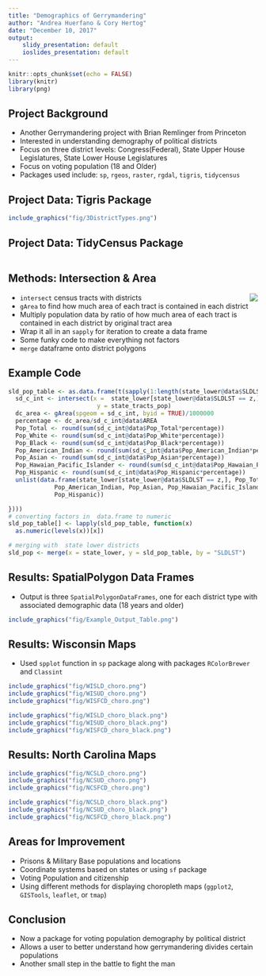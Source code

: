 ```yaml
---
title: "Demographics of Gerrymandering"
author: "Andrea Huerfano & Cory Hertog"
date: "December 10, 2017"
output: 
    slidy_presentation: default
    ioslides_presentation: default 
---
```


```r
knitr::opts_chunk$set(echo = FALSE)
library(knitr)
library(png)
```

## Project Background
- Another Gerrymandering project with Brian Remlinger from Princeton
- Interested in understanding demography of political districts
- Focus on three district levels: Congress(Federal), State Upper House Legislatures, State Lower House Legislatures
- Focus on voting population (18 and Older)
- Packages used include: `sp`, `rgeos`, `raster`, `rgdal`, `tigris`, `tidycensus`


## Project Data: Tigris Package


```r
include_graphics("fig/3DistrictTypes.png")
```

## Project Data: TidyCensus Package

```r

```



## Methods: Intersection & Area
- `intersect` census tracts with districts <img style="float: right;" src="fig/SUD1_wtracts.png">
- `gArea` to find how much area of each tract is contained in each district
- Multiply population data by ratio of how much area of each tract is contained in each district by original tract area 
- Wrap it all in an `sapply` for iteration to create a data frame
- Some funky code to make everything not factors
- `merge` dataframe onto district polygons


## Example Code
```r
sld_pop_table <- as.data.frame(t(sapply(1:length(state_lower@data$SLDLST), function(z) {
  sd_c_int <- intersect(x =  state_lower[state_lower@data$SLDLST == z,],
                         y = state_tracts_pop)
  dc_area <- gArea(spgeom = sd_c_int, byid = TRUE)/1000000
  percentage <- dc_area/sd_c_int@data$AREA
  Pop_Total <- round(sum(sd_c_int@data$Pop_Total*percentage))
  Pop_White <- round(sum(sd_c_int@data$Pop_White*percentage))
  Pop_Black <- round(sum(sd_c_int@data$Pop_Black*percentage))
  Pop_American_Indian <- round(sum(sd_c_int@data$Pop_American_Indian*percentage))
  Pop_Asian <- round(sum(sd_c_int@data$Pop_Asian*percentage))
  Pop_Hawaian_Pacific_Islander <- round(sum(sd_c_int@data$Pop_Hawaian_Pacific_Islander*percentage))
  Pop_Hispanic <- round(sum(sd_c_int@data$Pop_Hispanic*percentage))
  unlist(data.frame(state_lower[state_lower@data$SLDLST == z,], Pop_Total, Pop_White, Pop_Black,
             Pop_American_Indian, Pop_Asian, Pop_Hawaian_Pacific_Islander,
             Pop_Hispanic))

})))
# converting factors in  data.frame to numeric
sld_pop_table[] <- lapply(sld_pop_table, function(x)
  as.numeric(levels(x))[x])

# merging with  state lower districts
sld_pop <- merge(x = state_lower, y = sld_pop_table, by = "SLDLST")
```

## Results: SpatialPolygon Data Frames
- Output is three `SpatialPolygonDataFrames`, one for each district type with associated demographic data (18 years and older)

```r
include_graphics("fig/Example_Output_Table.png")
```


## Results: Wisconsin Maps
- Used `spplot` function in `sp` package along with packages `RColorBrewer` and `Classint`

```r
include_graphics("fig/WISLD_choro.png")
include_graphics("fig/WISUD_choro.png")
include_graphics("fig/WISFCD_choro.png")
```
```r
include_graphics("fig/WISLD_choro_black.png")
include_graphics("fig/WISUD_choro_black.png")
include_graphics("fig/WISFCD_choro_black.png")

```

## Results: North Carolina Maps
```r
include_graphics("fig/NCSLD_choro.png")
include_graphics("fig/NCSUD_choro.png")
include_graphics("fig/NCSFCD_choro.png")
```

```r
include_graphics("fig/NCSLD_choro_black.png")
include_graphics("fig/NCSUD_choro_black.png")
include_graphics("fig/NCSFCD_choro_black.png")
```

## Areas for Improvement
- Prisons & Military Base populations and locations
- Coordinate systems based on states or using `sf` package
- Voting Population and citizenship
- Using different methods for displaying choropleth maps (`ggplot2`, `GISTools`, `leaflet`, or  `tmap`)


## Conclusion
- Now a package for voting population demography by political district
- Allows a user to better understand how gerrymandering divides certain populations
- Another small step in the battle to fight the man
